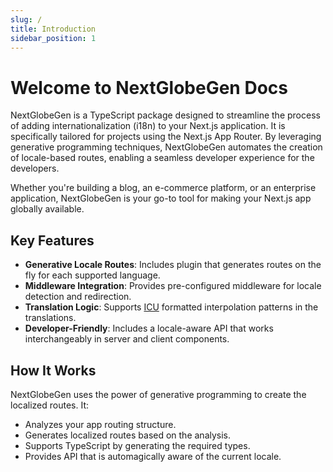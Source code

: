 ```yaml
---
slug: /
title: Introduction
sidebar_position: 1
---
```


# Welcome to NextGlobeGen Docs

NextGlobeGen is a TypeScript package designed to streamline the process of adding internationalization (i18n) to your Next.js application. It is specifically tailored for projects using the Next.js App Router. By leveraging generative programming techniques, NextGlobeGen automates the creation of locale-based routes, enabling a seamless developer experience for the developers.

Whether you're building a blog, an e-commerce platform, or an enterprise application, NextGlobeGen is your go-to tool for making your Next.js app globally available.

## Key Features

- **Generative Locale Routes**: Includes plugin that generates routes on the fly for each supported language.
- **Middleware Integration**: Provides pre-configured middleware for locale detection and redirection.
- **Translation Logic**: Supports [ICU](https://unicode-org.github.io/icu/userguide/format_parse/messages/) formatted interpolation patterns in the translations.
- **Developer-Friendly**: Includes a locale-aware API that works interchangeably in server and client components.

## How It Works

NextGlobeGen uses the power of generative programming to create the localized routes. It:

- Analyzes your app routing structure.
- Generates localized routes based on the analysis.
- Supports TypeScript by generating the required types.
- Provides API that is automagically aware of the current locale.
